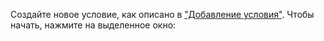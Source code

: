 Создайте новое условие, как описано в ["Добавление условия"](/results/variant-viewer/advanced_filtering#добавление-условия). Чтобы начать, нажмите на выделенное окно:
